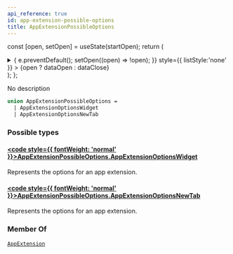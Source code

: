 ```yaml
---
api_reference: true
id: app-extension-possible-options
title: AppExtensionPossibleOptions
---
```






const [open, setOpen] = useState(startOpen);
return (
<details {...(open ? { open: true } : {})} className="details" style={{ border:'none', boxShadow:'none', background:'var(--ifm-background-color)' }}>
<summary
onClick={(e) => {
e.preventDefault();
setOpen((open) => !open);
}}
style={{ listStyle:'none' }} >
{open ? dataOpen : dataClose}
</summary>
{open && children}
</details>
);
};

No description

```graphql
union AppExtensionPossibleOptions =
  | AppExtensionOptionsWidget
  | AppExtensionOptionsNewTab
```

### Possible types

#### [<code style={{ fontWeight: 'normal' }}>AppExtensionPossibleOptions.<b>AppExtensionOptionsWidget</b></code>](../../../api-reference/apps/objects/app-extension-options-widget.mdx) <Badge class="badge badge--secondary" text="object"/> <Badge class="badge badge--secondary" text="apps"/>

Represents the options for an app extension.

#### [<code style={{ fontWeight: 'normal' }}>AppExtensionPossibleOptions.<b>AppExtensionOptionsNewTab</b></code>](../../../api-reference/apps/objects/app-extension-options-new-tab.mdx) <Badge class="badge badge--secondary" text="object"/> <Badge class="badge badge--secondary" text="apps"/>

Represents the options for an app extension.

### Member Of

[`AppExtension`](../../../api-reference/apps/objects/app-extension.mdx) <Badge class="badge badge--secondary" text="object"/>

